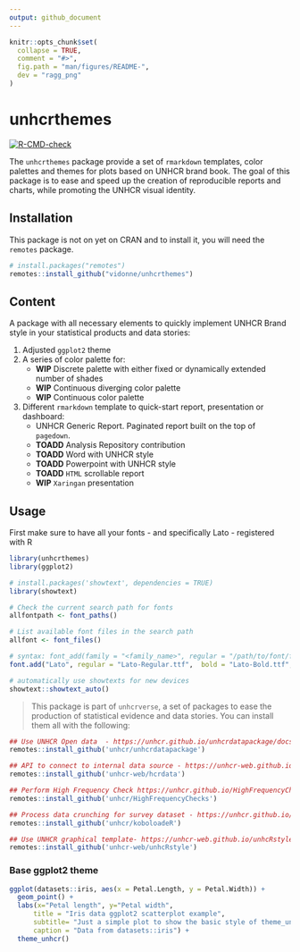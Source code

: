 ```yaml
---
output: github_document
---
```


<!-- README.md is generated from README.Rmd. Please edit that file -->

```r
knitr::opts_chunk$set(
  collapse = TRUE,
  comment = "#>",
  fig.path = "man/figures/README-",
  dev = "ragg_png"
)
```

# unhcrthemes

<!-- badges: start -->
[![R-CMD-check](https://github.com/vidonne/unhcrthemes/workflows/R-CMD-check/badge.svg)](https://github.com/vidonne/unhcrthemes/actions)
<!-- badges: end -->

The `unhcrthemes` package provide a set of `rmarkdown` templates, color palettes and themes for plots based on UNHCR brand book. The goal of this package is to ease and speed up the creation of reproducible reports and charts, while promoting the UNHCR visual identity.

## Installation

This package is not on yet on CRAN and to install it, you will need the `remotes` package.

``` r
# install.packages("remotes")
remotes::install_github("vidonne/unhcrthemes")
```

## Content

A package with all necessary elements to quickly implement UNHCR Brand style in your statistical products and data stories:

1. Adjusted `ggplot2` theme
2. A series of color palette for:
    - **WIP** Discrete palette with either fixed or dynamically extended number of shades
    - **WIP** Continuous diverging color palette
    - **WIP** Continuous color palette
3. Different `rmarkdown` template to quick-start report, presentation or dashboard:
    - UNHCR Generic Report. Paginated report built on the top of `pagedown`.
    - **TOADD** Analysis Repository contribution
    - **TOADD** Word with UNHCR style
    - **TOADD** Powerpoint with UNHCR style
    - **TOADD** `HTML` scrollable report
    - **WIP** `Xaringan` presentation

## Usage

First make sure to have all your fonts - and specifically Lato -  registered with R

```r
library(unhcrthemes)
library(ggplot2)

# install.packages('showtext', dependencies = TRUE)
library(showtext)

# Check the current search path for fonts
allfontpath <- font_paths()    

# List available font files in the search path
allfont <- font_files()

# syntax: font_add(family = "<family_name>", regular = "/path/to/font/file")
font.add("Lato", regular = "Lato-Regular.ttf",  bold = "Lato-Bold.ttf", italic = "Lato-Italic.ttf")

# automatically use showtexts for new devices
showtext::showtext_auto()
```

> This package is part of `unhcrverse`, a set of packages to ease the production of statistical evidence and data stories. You can install them all with the following:

```r
## Use UNHCR Open data  - https://unhcr.github.io/unhcrdatapackage/docs/
remotes::install_github('unhcr/unhcrdatapackage')

## API to connect to internal data source - https://unhcr-web.github.io/hcrdata/docs/
remotes::install_github('unhcr-web/hcrdata')

## Perform High Frequency Check https://unhcr.github.io/HighFrequencyChecks/docs/
remotes::install_github('unhcr/HighFrequencyChecks')

## Process data crunching for survey dataset - https://unhcr.github.io/koboloadeR/docs/
remotes::install_github('unhcr/koboloadeR')

## Use UNHCR graphical template- https://unhcr-web.github.io/unhcRstyle/docs/
remotes::install_github('unhcr-web/unhcRstyle')
```

### Base ggplot2 theme

```r
ggplot(datasets::iris, aes(x = Petal.Length, y = Petal.Width)) +
  geom_point() +
  labs(x="Petal length", y="Petal width",
      title = "Iris data ggplot2 scatterplot example",
      subtitle= "Just a simple plot to show the basic style of theme_unhcr",
      caption = "Data from datasets::iris") +
  theme_unhcr()
```

